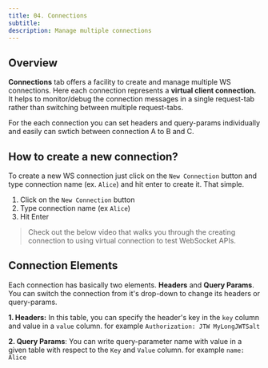 ```yaml
---
title: 04. Connections
subtitle: 
description: Manage multiple connections
---
```


## Overview
**Connections** tab offers a facility to create and manage multiple WS connections. Here each connection represents a **virtual client connection.** It helps to monitor/debug the connection messages in a single request-tab rather than switching between multiple request-tabs.

For the each connection you can set headers and query-params individually and easily can swtich between connection A to B and C.

## How to create a new connection?
To create a new WS connection just click on the `New Connection` button and type connection name (ex. `Alice`) and hit enter to create it. That simple.

1. Click on the `New Connection` button
2. Type connection name (ex `Alice`)
3. Hit Enter

>Check out the below video that walks you through the creating connection to using virtual connection to test WebSocket APIs. 

<YouTube videoId="Oouju8grfio" />


## Connection Elements

Each connection has basically two elements. **Headers** and **Query Params**. You can switch the connection from it's drop-down to change its headers or query-params.

**1. Headers:**
In this table, you can specify the header's key in the `key` column and value in a `value` column. for example `Authorization: JTW MyLongJWTSalt`

**2. Query Params**: You can write query-parameter name with value in a given table with respect to the `Key` and `Value` column. for example `name: Alice`